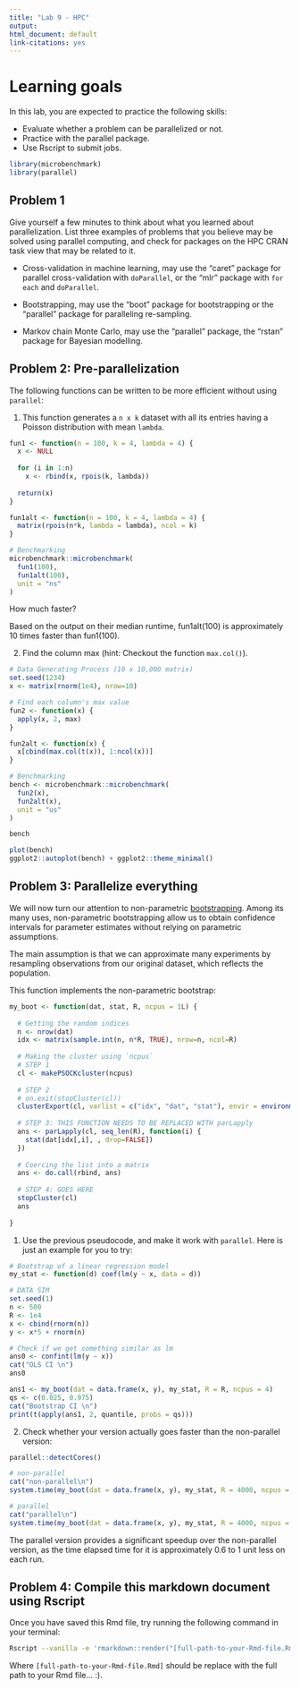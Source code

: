 ```yaml
---
title: "Lab 9 - HPC"
output: 
html_document: default
link-citations: yes
---
```


# Learning goals

In this lab, you are expected to practice the following skills:

- Evaluate whether a problem can be parallelized or not.
- Practice with the parallel package.
- Use Rscript to submit jobs.

```r
library(microbenchmark)
library(parallel)
```

## Problem 1

Give yourself a few minutes to think about what you learned about parallelization. List three
examples of problems that you believe may be solved using parallel computing,
and check for packages on the HPC CRAN task view that may be related to it.

- Cross-validation in machine learning, may use the "caret" package for parallel cross-validation with `doParallel`, or the "mlr" package with `for each` and `doParallel`.

- Bootstrapping, may use the "boot" package for bootstrapping or the "parallel" package for paralleling re-sampling.

- Markov chain Monte Carlo, may use the "parallel" package, the "rstan" package for Bayesian modelling.

## Problem 2: Pre-parallelization

The following functions can be written to be more efficient without using
`parallel`:

1. This function generates a `n x k` dataset with all its entries having a Poisson distribution with mean `lambda`.

```r
fun1 <- function(n = 100, k = 4, lambda = 4) {
  x <- NULL
  
  for (i in 1:n)
    x <- rbind(x, rpois(k, lambda))
  
  return(x)
}

fun1alt <- function(n = 100, k = 4, lambda = 4) {
  matrix(rpois(n*k, lambda = lambda), ncol = k)
}

# Benchmarking
microbenchmark::microbenchmark(
  fun1(100),
  fun1alt(100), 
  unit = "ns"
)
```

How much faster?

Based on the output on their median runtime, fun1alt(100) is approximately 10 times faster than fun1(100).


2.  Find the column max (hint: Checkout the function `max.col()`).

```r
# Data Generating Process (10 x 10,000 matrix)
set.seed(1234)
x <- matrix(rnorm(1e4), nrow=10)

# Find each column's max value
fun2 <- function(x) {
  apply(x, 2, max)
}

fun2alt <- function(x) {
  x[cbind(max.col(t(x)), 1:ncol(x))]
}

# Benchmarking
bench <- microbenchmark::microbenchmark(
  fun2(x),
  fun2alt(x), 
  unit = "us"
)

bench
```

```r
plot(bench)
ggplot2::autoplot(bench) + ggplot2::theme_minimal()
```


## Problem 3: Parallelize everything

We will now turn our attention to non-parametric 
[bootstrapping](https://en.wikipedia.org/wiki/Bootstrapping_(statistics)).
Among its many uses, non-parametric bootstrapping allow us to obtain confidence
intervals for parameter estimates without relying on parametric assumptions.

The main assumption is that we can approximate many experiments by resampling
observations from our original dataset, which reflects the population. 

This function implements the non-parametric bootstrap:

```r
my_boot <- function(dat, stat, R, ncpus = 1L) {
  
  # Getting the random indices
  n <- nrow(dat)
  idx <- matrix(sample.int(n, n*R, TRUE), nrow=n, ncol=R)
 
  # Making the cluster using `ncpus`
  # STEP 1
  cl <- makePSOCKcluster(ncpus)
  
  # STEP 2
  # on.exit(stopCluster(cl))
  clusterExport(cl, varlist = c("idx", "dat", "stat"), envir = environment())
  
  # STEP 3: THIS FUNCTION NEEDS TO BE REPLACED WITH parLapply
  ans <- parLapply(cl, seq_len(R), function(i) {
    stat(dat[idx[,i], , drop=FALSE])
  })
  
  # Coercing the list into a matrix
  ans <- do.call(rbind, ans)
  
  # STEP 4: GOES HERE
  stopCluster(cl)
  ans
  
}
```

1. Use the previous pseudocode, and make it work with `parallel`. Here is just an example for you to try:

```r
# Bootstrap of a linear regression model
my_stat <- function(d) coef(lm(y ~ x, data = d))

# DATA SIM
set.seed(1)
n <- 500 
R <- 1e4
x <- cbind(rnorm(n)) 
y <- x*5 + rnorm(n)

# Check if we get something similar as lm
ans0 <- confint(lm(y ~ x))
cat("OLS CI \n")
ans0

ans1 <- my_boot(dat = data.frame(x, y), my_stat, R = R, ncpus = 4)
qs <- c(0.025, 0.975)
cat("Bootstrap CI \n")
print(t(apply(ans1, 2, quantile, probs = qs)))

```

2. Check whether your version actually goes faster than the non-parallel version:

```r
parallel::detectCores()

# non-parallel
cat("non-parallel\n")
system.time(my_boot(dat = data.frame(x, y), my_stat, R = 4000, ncpus = 1L))

# parallel
cat("parallel\n")
system.time(my_boot(dat = data.frame(x, y), my_stat, R = 4000, ncpus = 4L))
```

The parallel version provides a significant speedup over the non-parallel version, as the time elapsed time for it is approximately 0.6 to 1 unit less on each run.

## Problem 4: Compile this markdown document using Rscript

Once you have saved this Rmd file, try running the following command
in your terminal:

```bash
Rscript --vanilla -e 'rmarkdown::render("[full-path-to-your-Rmd-file.Rmd]")' &
```

Where `[full-path-to-your-Rmd-file.Rmd]` should be replace with the full path to
your Rmd file... :).


